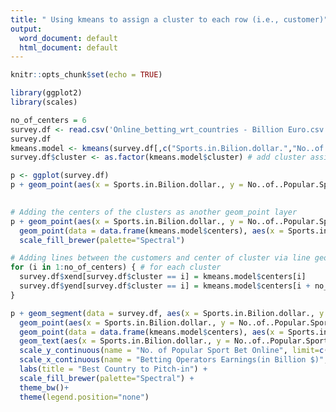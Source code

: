---
title: " Using kmeans to assign a cluster to each row (i.e., customer)"
output:
  word_document: default
  html_document: default
---

```{r setup, include=FALSE}
knitr::opts_chunk$set(echo = TRUE)
```


```{r libs}
library(ggplot2)
library(scales)
```
```{r pressure, echo=FALSE}
no_of_centers = 6
survey.df <- read.csv('Online_betting_wrt_countries - Billion Euro.csv', header=TRUE)
survey.df
kmeans.model <- kmeans(survey.df[,c("Sports.in.Bilion.dollar.","No..of..Popular.Sport.Bet.Online")], centers = no_of_centers, nstart=5) 
survey.df$cluster <- as.factor(kmeans.model$cluster) # add cluster assignments (as categorical value) to original data frame

p <- ggplot(survey.df) 
p +	geom_point(aes(x = Sports.in.Bilion.dollar., y = No..of..Popular.Sport.Bet.Online, fill = cluster), size = 10, shape = 21, color = "white")
  

# Adding the centers of the clusters as another geom_point layer
p +	geom_point(aes(x = Sports.in.Bilion.dollar., y = No..of..Popular.Sport.Bet.Online, fill = cluster), size = 10, shape = 21, color = "white") +
  geom_point(data = data.frame(kmeans.model$centers), aes(x = Sports.in.Bilion.dollar., y = No..of..Popular.Sport.Bet.Online), size = 12, color = "gray") + 
  scale_fill_brewer(palette="Spectral")

# Adding lines between the customers and center of cluster via line geoms. The geom_segment needs a start x and y and an end e and y. The start x and y is the actual Happy and Helpful value, the end x and y is the center x and y
for (i in 1:no_of_centers) { # for each cluster
  survey.df$xend[survey.df$cluster == i] = kmeans.model$centers[i]
  survey.df$yend[survey.df$cluster == i] = kmeans.model$centers[i + no_of_centers]
}

p +	geom_segment(data = survey.df, aes(x = Sports.in.Bilion.dollar., y = No..of..Popular.Sport.Bet.Online, xend = xend, yend = yend, color = "gray")) +
  geom_point(aes(x = Sports.in.Bilion.dollar., y = No..of..Popular.Sport.Bet.Online, fill = cluster), size = 6, shape = 21, color = "white") +
  geom_point(data = data.frame(kmeans.model$centers), aes(x = Sports.in.Bilion.dollar., y = No..of..Popular.Sport.Bet.Online), size = 1, color = "black", alpha=0.3) + 
  geom_text(aes(x = Sports.in.Bilion.dollar., y = No..of..Popular.Sport.Bet.Online, label=Country),hjust=0, vjust=-1, angle=45, size = 3) +
  scale_y_continuous(name = "No. of Popular Sport Bet Online", limit=c(0,7)) +
  scale_x_continuous(name = "Betting Operators Earnings(in Billion $)", limit=c(0,2), labels=dollar) + 
  labs(title = "Best Country to Pitch-in") +
  scale_fill_brewer(palette="Spectral") +
  theme_bw()+
  theme(legend.position="none")

  

```